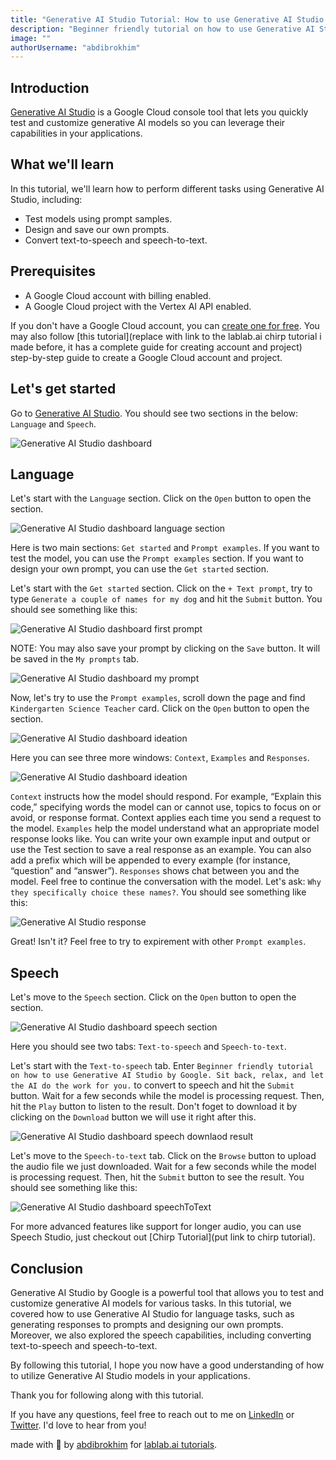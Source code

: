 ```yaml
---
title: "Generative AI Studio Tutorial: How to use Generative AI Studio by Google."
description: "Beginner friendly tutorial on how to use Generative AI Studio by Google. Sit back, relax, and let the AI do the work for you."
image: ""
authorUsername: "abdibrokhim"
---
```



## Introduction

[Generative AI Studio](https://cloud.google.com/vertex-ai/docs/generative-ai/learn/generative-ai-studio) is a Google Cloud console tool that lets you quickly test and customize generative AI models so you can leverage their capabilities in your applications.


## What we'll learn

In this tutorial, we'll learn how to perform different tasks using Generative AI Studio, including:

* Test models using prompt samples.
* Design and save our own prompts.
* Convert text-to-speech and speech-to-text.


## Prerequisites

* A Google Cloud account with billing enabled.
* A Google Cloud project with the Vertex AI API enabled.

If you don't have a Google Cloud account, you can [create one for free](https://cloud.google.com/free). You may also follow [this tutorial](replace with link to the lablab.ai chirp tutorial i made before, it has a complete guide for creating account and project) step-by-step guide to create a Google Cloud account and project.


## Let's get started

Go to [Generative AI Studio](https://console.cloud.google.com/vertex-ai/generative). You should see two sections in the below: `Language` and `Speech`.

<Img src="https://iili.io/HiJrFUv.png" alt="Generative AI Studio dashboard" caption="Generative AI Studio dashboard"/>


## Language


Let's start with the `Language` section. Click on the `Open` button to open the section.


<Img src="https://iili.io/HiJrBON.png" alt="Generative AI Studio dashboard language section" caption="Generative AI Studio dashboard language section"/>


Here is two main sections: `Get started` and `Prompt examples`. If you want to test the model, you can use the `Prompt examples` section. If you want to design your own prompt, you can use the `Get started` section.


Let's start with the `Get started` section. Click on the `+ Text prompt`, try to type `Generate a couple of names for my dog` and hit the `Submit` button. You should see something like this:

<Img src="https://iili.io/HiJrCbI.png" alt="Generative AI Studio dashboard first prompt" caption="Generative AI Studio dashboard first prompt"/>


NOTE: You may also save your prompt by clicking on the `Save` button. It will be saved in the `My prompts` tab.

<Img src="https://iili.io/HiJrqRp.png" alt="Generative AI Studio dashboard my prompt" caption="Generative AI Studio dashboard my prompt"/>


Now, let's try to use the `Prompt examples`, scroll down the page and find `Kindergarten Science Teacher` card. Click on the `Open` button to open the section.

<Img src="https://iili.io/HiJrfJR.png" alt="Generative AI Studio dashboard ideation" caption="Generative AI Studio dashboard ideation"/>

Here you can see three more windows: `Context`, `Examples` and `Responses`. 

<Img src="https://iili.io/HiJr30J.png" alt="Generative AI Studio dashboard ideation" caption="Generative AI Studio dashboard ideation"/>


`Context` instructs how the model should respond. For example, “Explain this code,” specifying words the model can or cannot use, topics to focus on or avoid, or response format. Context applies each time you send a request to the model. 
`Examples` help the model understand what an appropriate model response looks like. You can write your own example input and output or use the Test section to save a real response as an example. You can also add a prefix which will be appended to every example (for instance, “question” and “answer”).
`Responses` shows chat between you and the model. Feel free to continue the conversation with the model. Let's ask: `Why they specifically choice these names?`. You should see something like this:


<Img src="https://iili.io/HiJroxt.png" alt="Generative AI Studio response" caption="Generative AI Studio response"/>

Great! Isn't it? Feel free to try to expirement with other `Prompt examples`.


## Speech

Let's move to the `Speech` section. Click on the `Open` button to open the section.

<Img src="https://iili.io/HiJrTfs.png" alt="Generative AI Studio dashboard speech section" caption="Generative AI Studio dashboard speech section"/>

Here you should see two tabs: `Text-to-speech` and `Speech-to-text`. 

Let's start with the `Text-to-speech` tab. Enter `Beginner friendly tutorial on how to use Generative AI Studio by Google. Sit back, relax, and let the AI do the work for you.` to convert to speech and hit the `Submit` button. 
Wait for a few seconds while the model is processing request. Then, hit the `Play` button to listen to the result. Don't foget to download it by clicking on the `Download` button we will use it right after this.

<Img src="https://iili.io/HiJrJig.png" alt="Generative AI Studio dashboard speech downlaod result" caption="Generative AI Studio dashboard speech downlaod result"/>


Let's move to the `Speech-to-text` tab. Click on the `Browse` button to upload the audio file we just downloaded. Wait for a few seconds while the model is processing request. Then, hit the `Submit` button to see the result. You should see something like this:

<Img src="https://iili.io/HiJrzsn.png" alt="Generative AI Studio dashboard speechToText" caption="Generative AI Studio dashboard speechToText"/>

For more advanced features like support for longer audio, you can use Speech Studio, just checkout out [Chirp Tutorial](put link to chirp tutorial).


## Conclusion

Generative AI Studio by Google is a powerful tool that allows you to test and customize generative AI models for various tasks. In this tutorial, we covered how to use Generative AI Studio for language tasks, such as generating responses to prompts and designing our own prompts. Moreover, we also explored the speech capabilities, including converting text-to-speech and speech-to-text. 

By following this tutorial, I hope you now have a good understanding of how to utilize Generative AI Studio models in your applications.


Thank you for following along with this tutorial.

If you have any questions, feel free to reach out to me on [LinkedIn](https://linkedin.com/in/abdibrokhim) or [Twitter](https://twitter.com/abdibrokhim). I'd love to hear from you!

made with 💜 by [abdibrokhim](https://linkedin.com/in/abdibrokhim) for [lablab.ai tutorials](https://lablab.ai/t).